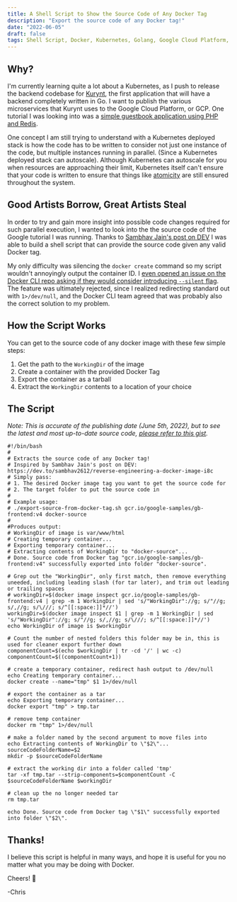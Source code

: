 ```yaml
---
title: A Shell Script to Show the Source Code of Any Docker Tag
description: "Export the source code of any Docker tag!"
date: "2022-06-05"
draft: false
tags: Shell Script, Docker, Kubernetes, Golang, Google Cloud Platform, Cloud
---
```


## Why?

I'm currently learning quite a lot about a Kubernetes, as I push to release the backend codebase for [Kurynt](kurynt.com), the first application that will have a backend completely written in Go. I want to publish the various microservices that Kurynt uses to the Google Cloud Platform, or GCP. One tutorial I was looking into was a [simple guestbook application using PHP and Redis](https://cloud.google.com/kubernetes-engine/docs/tutorials/guestbook). 

One concept I am still trying to understand with a Kubernetes deployed stack is how the code has to be written to consider not just one instance of the code, but multiple instances running in parallel. (Since a Kubernetes deployed stack can autoscale). Although Kubernetes can autoscale for you when resources are approaching their limit, Kubernetes itself can't ensure that your code is written to ensure that things like [atomicity](https://en.wikipedia.org/wiki/Atomicity_(database_systems)) are still ensured throughout the system.

## Good Artists Borrow, Great Artists Steal

In order to try and gain more insight into possible code changes required for such parallel execution, I wanted to look into the the source code of the Google tutorial I was running. Thanks to [Sambhav Jain's post on DEV](https://dev.to/sambhav2612/reverse-engineering-a-docker-image-i8c) I was able to build a shell script that can provide the source code given any valid Docker tag.

My only difficulty was silencing the `docker create` command so my script wouldn't annoyingly output the container ID. I [even opened an issue on the Docker CLI repo asking if they would consider introducing `--silent` flag](https://github.com/docker/cli/issues/3596). The feature was ultimately rejected, since I realized redirecting standard out with `1>/dev/null`, and the Docker CLI team agreed that was probably also the correct solution to my problem.

## How the Script Works

You can get to the source code of any docker image with these few simple steps:

1. Get the path to the `WorkingDir` of the image
2. Create a container with the provided Docker Tag
3. Export the container as a tarball
4. Extract the `WorkingDir` contents to a location of your choice

## The Script

_Note: This is accurate of the publishing date (June 5th, 2022), but to see the latest and most up-to-date source code, [please refer to this gist](https://gist.github.com/princefishthrower/81bc574c747b2a9f37bd2ed70d847d87)._


```shell
#!/bin/bash
#
# Extracts the source code of any Docker tag!
# Inspired by Sambhav Jain's post on DEV: https://dev.to/sambhav2612/reverse-engineering-a-docker-image-i8c
# Simply pass: 
# 1. The desired Docker image tag you want to get the source code for 
# 2. The target folder to put the source code in
#
# Example usage:
# ./export-source-from-docker-tag.sh gcr.io/google-samples/gb-frontend:v4 docker-source
# 
#Produces output:
# WorkingDir of image is var/www/html
# Creating temporary container...
# Exporting temporary container...
# Extracting contents of WorkingDir to "docker-source"...
# Done. Source code from Docker tag "gcr.io/google-samples/gb-frontend:v4" successfully exported into folder "docker-source".

# Grep out the "WorkingDir", only first match, then remove everything uneeded, including leading slash (for tar later), and trim out leading or trailing spaces
# workingDir=$(docker image inspect gcr.io/google-samples/gb-frontend:v4 | grep -m 1 WorkingDir | sed 's/"WorkingDir"://g; s/"//g; s/,//g; s/\///; s/^[[:space:]]*//')
workingDir=$(docker image inspect $1 | grep -m 1 WorkingDir | sed 's/"WorkingDir"://g; s/"//g; s/,//g; s/\///; s/^[[:space:]]*//')
echo WorkingDir of image is $workingDir

# Count the number of nested folders this folder may be in, this is used for cleaner export further down
componentCount=$(echo $workingDir | tr -cd '/' | wc -c)
componentCount=$((componentCount+1))

# create a temporary container, redirect hash output to /dev/null
echo Creating temporary container...
docker create --name="tmp" $1 1>/dev/null

# export the container as a tar
echo Exporting temporary container...
docker export "tmp" > tmp.tar

# remove temp container
docker rm "tmp" 1>/dev/null

# make a folder named by the second argument to move files into
echo Extracting contents of WorkingDir to \"$2\"...
sourceCodeFolderName=$2
mkdir -p $sourceCodeFolderName

# extract the working dir into a folder called 'tmp'
tar -xf tmp.tar --strip-components=$componentCount -C $sourceCodeFolderName $workingDir 

# clean up the no longer needed tar
rm tmp.tar

echo Done. Source code from Docker tag \"$1\" successfully exported into folder \"$2\".
```

## Thanks!

I believe this script is helpful in many ways, and hope it is useful for you no matter what you may be doing with Docker.

Cheers! 🍻

-Chris